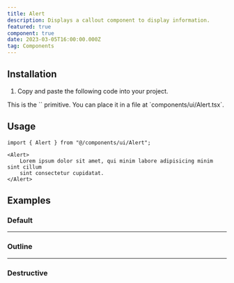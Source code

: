 ```yaml
---
title: Alert
description: Displays a callout component to display information.
featured: true
component: true
date: 2023-03-05T16:00:00.000Z
tag: Components
---
```


<ComponentExample src="src/components/examples/AlertDemo.tsx">
    <AlertDemo />
</ComponentExample>

## Installation

1. Copy and paste the following code into your project.

<ComponentSource src="src/components/ui/Alert.tsx" />

<Alert variant="outline">
    This is the `<Alert />` primitive. You can place it in a file at
    `components/ui/Alert.tsx`.
</Alert>

## Usage

```tsx
import { Alert } from "@/components/ui/Alert";
```

```tsx
<Alert>
    Lorem ipsum dolor sit amet, qui minim labore adipisicing minim sint cillum
    sint consectetur cupidatat.
</Alert>
```

## Examples

### Default

<ComponentExample src="src/components/examples/AlertDemo.tsx">
    <AlertDemo />
</ComponentExample>

---

### Outline

<ComponentExample src="src/components/examples/AlertOutlineDemo.tsx">
    <AlertOutlineDemo />
</ComponentExample>

---

### Destructive

<ComponentExample src="src/components/examples/AlertDestructiveDemo.tsx">
    <AlertDestructiveDemo />
</ComponentExample>
